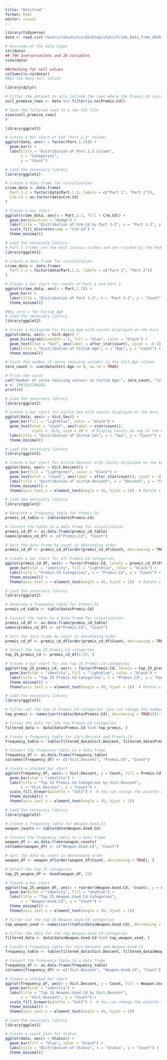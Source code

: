 ```yaml
---
title: "Untitled"
format: html
editor: visual
---
```


```r
library(tidyverse)
data <- read.csv('/Users/robintitus/Desktop/stats/Crime_Data_from_2020_to_Present (1).csv')
```

```r
# Overview of the data types
str(data)
## 79K overservations and 28 variables 
view(data)
```

```r
##Checking for null values 
colSums(is.na(data))
#Not too many null values
```

```r
library(dplyr)

# Filter the dataset to only include the rows where the Premis.Cd variable is null
null_premise_rows <- data %>% filter(is.na(Premis.Cd))

# Save the filtered rows to a new CSV file
view(null_premise_rows)
#
```

```r
library(ggplot2)

# Create a bar chart of the "Part.1.2" column
ggplot(data, aes(x = factor(Part.1.2))) +
  geom_bar() +
  labs(title = "Distribution of Part.1.2 Column",
       x = "Categories",
       y = "Count")
```

```r
# Load the necessary library
library(ggplot2)

# Create a data frame for visualization
crime_data <- data.frame(
  Part.1.2 = factor(data$Part.1.2, labels = c("Part 1", "Part 2")),
  Crm.Cd = as.factor(data$Crm.Cd)
)

# Create a bar chart
ggplot(crime_data, aes(x = Part.1.2, fill = Crm.Cd)) +
  geom_bar(position = "dodge") +
  labs(title = "Distribution of Crm Cd by Part 1-2", x = "Part 1-2", y = "Count") +
  scale_fill_discrete(name = "Crm Cd") +
  theme_minimal()
```

```r
# Load the necessary library
# Part 1 crimes are the most serious crimes and are tracked by the Federal Bureau of Investigation (FBI). Part 2 crimes are less serious crimes and are tracked by individual law enforcement agencies.
library(ggplot2)

# Create a data frame for visualization
crime_data <- data.frame(
  Part.1.2 = factor(data$Part.1.2, labels = c("Part 1", "Part 2"))
)

# Create a bar chart for counts of Part 1 and Part 2
ggplot(crime_data, aes(x = Part.1.2)) +
  geom_bar() +
  labs(title = "Distribution of Part 1-2", x = "Part 1-2", y = "Count") +
  theme_minimal()
```

```r
#Why zero's for Victim Age 
# Load the necessary library
library(ggplot2)

# Create a histogram for Victim Age with counts displayed on the bars
ggplot(data, aes(x = Vict.Age)) +
  geom_histogram(binwidth = 5, fill = "blue", color = "black") +
  geom_text(stat = "bin", aes(label = after_stat(count), vjust = -0.5), size = 3) +
  labs(title = "Distribution of Victim Age", x = "Age", y = "Count") +
  theme_minimal()

# Count the number of zeros (missing values) in the Vict.Age column
zero_count <- sum(data$Vict.Age == 0, na.rm = TRUE)

# Print the count
cat("Number of zeros (missing values) in Victim Age:", zero_count, "\n")
x <- 196113/798242
print(x)

```

```r
# Load the necessary library
library(ggplot2)

# Create a bar chart for Victim Sex with counts displayed on the bars
ggplot(data, aes(x = Vict.Sex)) +
  geom_bar(fill = "lightblue", color = "black") +
  geom_text(stat = "count", aes(label = stat(count)),
            vjust = -0.5, size = 4) +  # Display counts on top of the bars
  labs(title = "Distribution of Victim Sex", x = "Sex", y = "Count") +
  theme_minimal()
```

```r
# Load the necessary library
library(ggplot2)

# Create a bar chart for Victim Descent with counts displayed on the bars
ggplot(data, aes(x = Vict.Descent)) +
  geom_bar(fill = "lightgreen", color = "black") +
  geom_text(stat = "count", aes(label = after_stat(count)), vjust = -0.5, size = 3) +
  labs(title = "Distribution of Victim Descent", x = "Descent", y = "Count") +
  theme_minimal() +
  theme(axis.text.x = element_text(angle = 45, hjust = 1))  # Rotate x-axis labels for readability

```

```r
# Load the necessary library
library(ggplot2)

# Generate a frequency table for Premis.Cd
premis_cd_table <- table(data$Premis.Cd)

# Convert the table to a data frame for visualization
premis_cd_df <- as.data.frame(premis_cd_table)
names(premis_cd_df) <- c("Premis.Cd", "Count")

# Sort the data frame by count in descending order
premis_cd_df <- premis_cd_df[order(premis_cd_df$Count, decreasing = TRUE), ]

# Create a bar chart for all Premis.Cd categories
ggplot(premis_cd_df, aes(x = factor(Premis.Cd, levels = premis_cd_df$Premis.Cd), y = Count)) +
  geom_bar(stat = "identity", fill = "lightblue", color = "black") +
  labs(title = "Premis.Cd Categories", x = "Premis.Cd", y = "Count") +
  theme_minimal() +
  theme(axis.text.x = element_text(angle = 45, hjust = 1))  # Rotate x-axis labels for readability
```

```r
# Load the necessary library
library(ggplot2)

# Generate a frequency table for Premis.Cd
premis_cd_table <- table(data$Premis.Cd)

# Convert the table to a data frame for visualization
premis_cd_df <- as.data.frame(premis_cd_table)
names(premis_cd_df) <- c("Premis.Cd", "Count")

# Sort the data frame by count in descending order
premis_cd_df <- premis_cd_df[order(premis_cd_df$Count, decreasing = TRUE), ]

# Select the top 25 Premis.Cd categories
top_25_premis_cd <- premis_cd_df[1:25, ]

# Create a bar chart for the top 25 Premis.Cd categories
ggplot(top_25_premis_cd, aes(x = factor(Premis.Cd, levels = top_25_premis_cd$Premis.Cd), y = Count)) +
  geom_bar(stat = "identity", fill = "lightblue", color = "black") +
  labs(title = "Top 25 Premis.Cd Categories", x = "Premis.Cd", y = "Count") +
  theme_minimal() +
  theme(axis.text.x = element_text(angle = 45, hjust = 1))  # Rotate x-axis labels for readability
```

```r
# Load the necessary library
library(ggplot2)

# Filter out the top 15 Premis.Cd categories (you can change the number if needed)
top_premis <- names(sort(table(data$Premis.Cd), decreasing = TRUE))[1:15]

# Filter the data for the top Premis.Cd categories
filtered_data <- data[data$Premis.Cd %in% top_premis, ]

# Create a frequency table for Vict.Descent and Premis.Cd
frequency_table <- table(filtered_data$Vict.Descent, filtered_data$Premis.Cd)

# Convert the frequency table to a data frame
frequency_df <- as.data.frame(frequency_table)
colnames(frequency_df) <- c("Vict.Descent", "Premis.Cd", "Count")

# Create a stacked bar chart
ggplot(frequency_df, aes(x = Vict.Descent, y = Count, fill = Premis.Cd)) +
  geom_bar(stat = "identity") +
  labs(title = "Top 15 Premis.Cd Categories by Vict.Descent",
       x = "Vict.Descent", y = "Count") +
  scale_fill_brewer(palette = "Set3") +  # You can change the palette as needed
  theme_minimal() +
  theme(axis.text.x = element_text(angle = 45, hjust = 1))
```

```r
# Load the necessary library
library(ggplot2)

# Create a frequency table for Weapon.Used.Cd
weapon_counts <- table(data$Weapon.Used.Cd)

# Convert the frequency table to a data frame
weapon_df <- as.data.frame(weapon_counts)
colnames(weapon_df) <- c("Weapon.Used.Cd", "Count")

# Sort the data by count in descending order
weapon_df <- weapon_df[order(weapon_df$Count, decreasing = TRUE), ]

# Select the top 25 categories
top_25_weapon_df <- head(weapon_df, 25)

# Create a bar chart
ggplot(top_25_weapon_df, aes(x = reorder(Weapon.Used.Cd, -Count), y = Count)) +
  geom_bar(stat = "identity", fill = "skyblue") +
  labs(title = "Top 25 Weapon.Used.Cd Categories",
       x = "Weapon.Used.Cd", y = "Count") +
  theme_minimal() +
  theme(axis.text.x = element_text(angle = 45, hjust = 1))
```

```r
# Filter out the top 15 Weapon.Used.Cd categories
top_weapon_used <- names(sort(table(data$Weapon.Used.Cd), decreasing = TRUE))[1:15]

# Filter the data for the top Weapon.Used.Cd categories
filtered_data <- data[data$Weapon.Used.Cd %in% top_weapon_used, ]

# Create a frequency table for Vict.Descent and Weapon.Used.Cd
frequency_table <- table(filtered_data$Vict.Descent, filtered_data$Weapon.Used.Cd)

# Convert the frequency table to a data frame
frequency_df <- as.data.frame(frequency_table)
colnames(frequency_df) <- c("Vict.Descent", "Weapon.Used.Cd", "Count")

# Create a stacked bar chart
ggplot(frequency_df, aes(x = Vict.Descent, y = Count, fill = Weapon.Used.Cd)) +
  geom_bar(stat = "identity") +
  labs(title = "Top 15 Weapon.Used.Cd by Vict.Descent",
       x = "Vict.Descent", y = "Count") +
  scale_fill_brewer(palette = "Set3") +  # You can change the palette as needed
  theme_minimal() +
  theme(axis.text.x = element_text(angle = 45, hjust = 1))
```

```r
# Load the necessary library
library(ggplot2)

# Create a count plot for Status
ggplot(data, aes(x = Status)) +
  geom_bar(fill = "blue", color = "black") +
  labs(title = "Distribution of Status", x = "Status", y = "Count") +
  theme_minimal()
```
